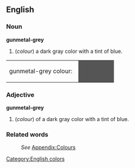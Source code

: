 ==English==

===Noun===
'''gunmetal-grey'''
#(''colour'') a dark gray color with a tint of blue.
<table><tr><td>gunmetal-grey colour: &nbsp;</td>
<td bgcolor="#555555" width="80">&nbsp; </td></tr></table>

===Adjective===
'''gunmetal-grey'''
#(''colour'') of a dark gray color with a tint of blue.

===Related words===
:''See'' [[Wiktionary_Appendix:Colours|Appendix:Colours]]

[[Category:English colors]]
